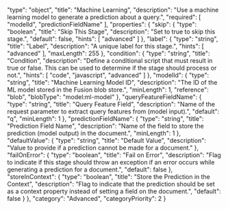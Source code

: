   "type": "object",
  "title": "Machine Learning",
  "description": "Use a machine learning model to generate a prediction about a query.",
  "required": [
    "modelId",
    "predictionFieldName"
  ],
  "properties": {
    "skip": {
      "type": "boolean",
      "title": "Skip This Stage",
      "description": "Set to true to skip this stage.",
      "default": false,
      "hints": [
        "advanced"
      ]
    },
    "label": {
      "type": "string",
      "title": "Label",
      "description": "A unique label for this stage.",
      "hints": [
        "advanced"
      ],
      "maxLength": 255
    },
    "condition": {
      "type": "string",
      "title": "Condition",
      "description": "Define a conditional script that must result in true or false. This can be used to determine if the stage should process or not.",
      "hints": [
        "code",
        "javascript",
        "advanced"
      ]
    },
    "modelId": {
      "type": "string",
      "title": "Machine Learning Model ID",
      "description": "The ID of the ML model stored in the Fusion blob store.",
      "minLength": 1,
      "reference": "blob",
      "blobType": "model:ml-model"
    },
    "queryFeatureFieldName": {
      "type": "string",
      "title": "Query Feature Field",
      "description": "Name of the request parameter to extract query features from (model input).",
      "default": "q",
      "minLength": 1
    },
    "predictionFieldName": {
      "type": "string",
      "title": "Prediction Field Name",
      "description": "Name of the field to store the prediction (model output) in the document.",
      "minLength": 1
    },
    "defaultValue": {
      "type": "string",
      "title": "Default Value",
      "description": "Value to provide if a prediction cannot be made for a document."
    },
    "failOnError": {
      "type": "boolean",
      "title": "Fail on Error",
      "description": "Flag to indicate if this stage should throw an exception if an error occurs while generating a prediction for a document.",
      "default": false
    },
    "storeInContext": {
      "type": "boolean",
      "title": "Store the Prediction in the Context",
      "description": "Flag to indicate that the prediction should be set as a context property instead of setting a field on the document.",
      "default": false
    }
  },
  "category": "Advanced",
  "categoryPriority": 2
}
